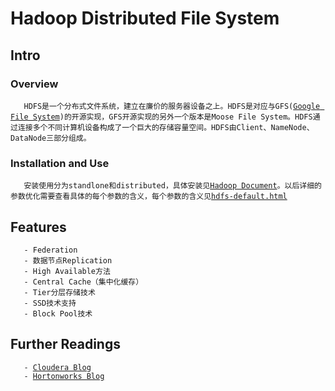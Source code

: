 = Hadoop Distributed File System =
== Intro ==
=== Overview ===
    HDFS是一个分布式文件系统，建立在廉价的服务器设备之上。HDFS是对应与GFS([[http://qzhong0605.github.io/filesystem/distributedfs/hdfs/doc/gfs-sosp2003.pdf|Google File System]])的开源实现，GFS开源实现的另外一个版本是Moose File System。HDFS通过连接多个不同计算机设备构成了一个巨大的存储容量空间。HDFS由Client、NameNode、DataNode三部分组成。
=== Installation and Use ===
    安装使用分为standlone和distributed，具体安装见[[http://hadoop.apache.org/docs/current/|Hadoop Document]]。以后详细的参数优化需要查看具体的每个参数的含义，每个参数的含义见[[http://hadoop.apache.org/docs/current/hadoop-project-dist/hadoop-hdfs/hdfs-default.xml|hdfs-default.html]]  
== Features ==
    - Federation
    - 数据节点Replication
    - High Available方法
    - Central Cache（集中化缓存）
    - Tier分层存储技术
    - SSD技术支持
    - Block Pool技术
== Further Readings ==
    - [[https://blog.cloudera.com/blog/category/hdfs/|Cloudera Blog]]
    - [[http://hortonworks.com/blog/|Hortonworks Blog]]
